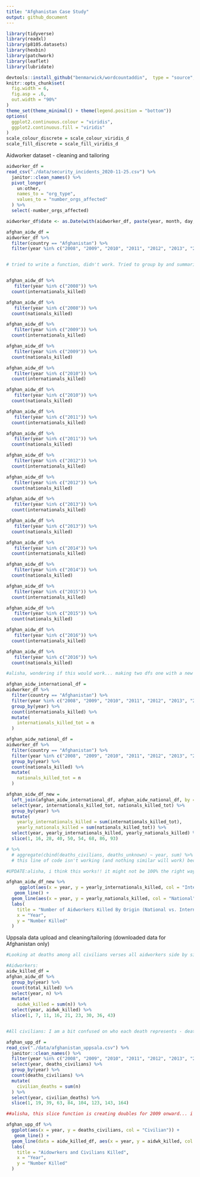 ```yaml
---
title: "Afghanistan Case Study" 
output: github_document
---
```


```r
library(tidyverse)
library(readxl)
library(p8105.datasets)
library(hexbin)
library(patchwork)
library(leaflet)
library(lubridate)

devtools::install_github("benmarwick/wordcountaddin",  type = "source", dependencies = TRUE)
knitr::opts_chunk$set(
  fig.width = 6,
  fig.asp = .6,
  out.width = "90%"
)
theme_set(theme_minimal() + theme(legend.position = "bottom"))
options(
  ggplot2.continuous.colour = "viridis",
  ggplot2.continuous.fill = "viridis"
)
scale_colour_discrete = scale_colour_viridis_d
scale_fill_discrete = scale_fill_viridis_d
```

Aidworker dataset - cleaning and tailoring
```r
aidworker_df = 
read_csv("./data/security_incidents_2020-11-25.csv") %>%
  janitor::clean_names() %>% 
  pivot_longer(
    un:other,
    names_to = "org_type", 
    values_to = "number_orgs_affected"
  ) %>% 
  select(-number_orgs_affected)

aidworker_df$date <- as.Date(with(aidworker_df, paste(year, month, day, sep = "-")), "%Y-%m-%d")

afghan_aidw_df = 
aidworker_df %>% 
  filter(country == "Afghanistan") %>% 
  filter(year %in% c("2008", "2009", "2010", "2011", "2012", "2013", "2014", "2015", "2016")) 


# tried to write a function, didn't work. Tried to group by and summarize, didn't work. Tried to mutate and create a new column for totals but that somehow didn't work either. Also tried to recode the columns, and you guessed it - that didn't work. Had to do it like this, but it's not even remotely efficient, and it isn't in a dataframe translatable to an image, so if someone has a better way, please feel free to overwrite this. 


afghan_aidw_df %>% 
   filter(year %in% c("2008")) %>% 
  count(internationals_killed)

afghan_aidw_df %>% 
   filter(year %in% c("2008")) %>% 
  count(nationals_killed)

afghan_aidw_df %>% 
   filter(year %in% c("2009")) %>% 
  count(internationals_killed)

afghan_aidw_df %>% 
   filter(year %in% c("2009")) %>% 
  count(nationals_killed)

afghan_aidw_df %>% 
   filter(year %in% c("2010")) %>% 
  count(internationals_killed)

afghan_aidw_df %>% 
   filter(year %in% c("2010")) %>% 
  count(nationals_killed)

afghan_aidw_df %>% 
   filter(year %in% c("2011")) %>% 
  count(internationals_killed)

afghan_aidw_df %>% 
   filter(year %in% c("2011")) %>% 
  count(nationals_killed)

afghan_aidw_df %>% 
   filter(year %in% c("2012")) %>% 
  count(internationals_killed)

afghan_aidw_df %>% 
   filter(year %in% c("2012")) %>% 
  count(nationals_killed)

afghan_aidw_df %>% 
   filter(year %in% c("2013")) %>% 
  count(internationals_killed)

afghan_aidw_df %>% 
   filter(year %in% c("2013")) %>% 
  count(nationals_killed)

afghan_aidw_df %>% 
   filter(year %in% c("2014")) %>% 
  count(internationals_killed)

afghan_aidw_df %>% 
   filter(year %in% c("2014")) %>% 
  count(nationals_killed)

afghan_aidw_df %>% 
   filter(year %in% c("2015")) %>% 
  count(internationals_killed)

afghan_aidw_df %>% 
   filter(year %in% c("2015")) %>% 
  count(nationals_killed)

afghan_aidw_df %>% 
   filter(year %in% c("2016")) %>% 
  count(internationals_killed)

afghan_aidw_df %>% 
   filter(year %in% c("2016")) %>% 
  count(nationals_killed)

```


```r
#alisha, wondering if this would work... making two dfs one with a new var 'internationals_killed_tot' and another 'nationals_killed_tot' and then merging the datasets? I am not sure why it is making so many rows for each year? Kailey - there are multiple because it records aid workers from different organizations as separate datapoints? I'm a little confused with what to do about this data, but im going to try condensing it. 

afghan_aidw_international_df = 
aidworker_df %>% 
  filter(country == "Afghanistan") %>% 
  filter(year %in% c("2008", "2009", "2010", "2011", "2012", "2013", "2014", "2015", "2016")) %>% 
  group_by(year) %>% 
  count(internationals_killed) %>% 
  mutate(
    internationals_killed_tot = n
  )

afghan_aidw_national_df = 
aidworker_df %>% 
  filter(country == "Afghanistan") %>% 
  filter(year %in% c("2008", "2009", "2010", "2011", "2012", "2013", "2014", "2015", "2016")) %>%
  group_by(year) %>%
  count(nationals_killed) %>% 
  mutate(
    nationals_killed_tot = n
  ) 

afghan_aidw_df_new = 
  left_join(afghan_aidw_international_df, afghan_aidw_national_df, by = "year") %>% 
  select(year, internationals_killed_tot, nationals_killed_tot) %>% 
  group_by(year) %>% 
  mutate(
    yearly_internationals_killed = sum(internationals_killed_tot),
    yearly_nationals_killed = sum(nationals_killed_tot)) %>% 
  select(year, yearly_internationals_killed, yearly_nationals_killed) %>% 
  slice(1, 16, 28, 40, 50, 54, 68, 86, 93)

# %>%  
  # aggregate(cbind(deaths_civilians, deaths_unknown) ~ year, sum) %>% view()
  # this line of code isn't working (and nothing similar will work) because R is not recognizing "year" as a list - does anyone have another way of aggregating the data by year?

#UPDATE:alisha, i think this works!! it might not be 100% the right way to do it but it sums up per year! 

afghan_aidw_df_new %>% 
     ggplot(aes(x = year, y = yearly_internationals_killed, col = "International")) +
   geom_line() +
  geom_line(aes(x = year, y = yearly_nationals_killed, col = "National")) +
  labs(
    title = "Number of Aidworkers Killed By Origin (National vs. International)",
    x = "Year",
    y = "Number Killed"
  ) 
```

Uppsala data upload and cleaning/tailoring (downloaded data for Afghanistan only)

```r
#Looking at deaths among all civilians verses all aidworkers side by side

#Aidworkers: 
aidw_killed_df =   
afghan_aidw_df %>% 
  group_by(year) %>% 
  count(total_killed) %>%
  select(year, n) %>% 
  mutate(
    aidwk_killed = sum(n)) %>% 
  select(year, aidwk_killed) %>% 
  slice(1, 7, 11, 16, 21, 23, 30, 36, 43)


#All civilians: I am a bit confused on who each death represents - deaths_a and deaths_b represent each side of the conflict. Because this is different for each instance, it might be best to take it out and just focus on civilian deaths - removing unknown deaths here for that purpose)

afghan_upp_df = 
read_csv("./data/afghanistan_uppsala.csv") %>%
  janitor::clean_names() %>% 
  filter(year %in% c("2008", "2009", "2010", "2011", "2012", "2013", "2014", "2015", "2016")) %>% 
  select(year, deaths_civilians) %>% 
  group_by(year) %>% 
  count(deaths_civilians) %>% 
  mutate(
    civilian_deaths = sum(n)
  ) %>% 
  select(year, civilian_deaths) %>% 
  slice(1, 19, 39, 63, 84, 104, 123, 143, 164) 

##alisha, this slice function is creating doubles for 2009 onward... i tried slicing again and taking the first of each double and got the same thing returned... very confused 

afghan_upp_df %>% 
  ggplot(aes(x = year, y = deaths_civilians, col = "Civilian")) +
   geom_line() +
  geom_line(data = aidw_killed_df, aes(x = year, y = aidwk_killed, col = "Aidworker")) +
  labs(
    title = "Aidowrkers and Civilians Killed",
    x = "Year",
    y = "Number Killed"
  ) 
```

